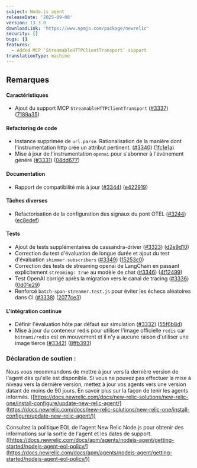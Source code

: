 ```yaml
---
subject: Node.js agent
releaseDate: '2025-09-08'
version: 13.3.0
downloadLink: 'https://www.npmjs.com/package/newrelic'
security: []
bugs: []
features:
  - Added MCP `StreamableHTTPClientTransport` support
translationType: machine
---
```


## Remarques

#### Caractéristiques

* Ajout du support MCP `StreamableHTTPClientTransport` ([#3337](https://github.com/newrelic/node-newrelic/pull/3337)) ([7189a35](https://github.com/newrelic/node-newrelic/commit/7189a35d0676a01d995420b2c6f27a54f8eb0307))

#### Refactoring de code

* Instance supprimée de `url.parse`. Rationalisation de la manière dont l&apos;instrumentation http crée un attribut pertinent. ([#3340](https://github.com/newrelic/node-newrelic/pull/3340)) ([1fc1e1a](https://github.com/newrelic/node-newrelic/commit/1fc1e1a4086200bd3fd76081913498d7ca344a3a))
* Mise à jour de l&apos;instrumentation `openai` pour s&apos;abonner à l&apos;événement généré ([#3331](https://github.com/newrelic/node-newrelic/pull/3331)) ([04dd677](https://github.com/newrelic/node-newrelic/commit/04dd6774df87489cce41b0bb2b60c56b79e2265d))

#### Documentation

* Rapport de compatibilité mis à jour ([#3344](https://github.com/newrelic/node-newrelic/pull/3344)) ([e422919](https://github.com/newrelic/node-newrelic/commit/e4229195318b2d2e33cc753b7898357daf72a372))

#### Tâches diverses

* Refactorisation de la configuration des signaux du pont OTEL ([#3244](https://github.com/newrelic/node-newrelic/pull/3244)) ([ec8edef](https://github.com/newrelic/node-newrelic/commit/ec8edefdc49de276f30a1fc778f09b0d3042c392))

#### Tests

* Ajout de tests supplémentaires de cassandra-driver ([#3323](https://github.com/newrelic/node-newrelic/pull/3323)) ([d2e9d10](https://github.com/newrelic/node-newrelic/commit/d2e9d103ee74358e88e53ab89c498f261f387ae5))
* Correction du test d&apos;évaluation de longue durée et ajout du test d&apos;évaluation `shimmer.subscribers` ([#3349](https://github.com/newrelic/node-newrelic/pull/3349)) ([15253c0](https://github.com/newrelic/node-newrelic/commit/15253c08f6d8381f516040e339a0aedaf04e365e))
* Correction des tests de streaming openai de LangChain en passant explicitement `streaming: true` au modèle de chat ([#3346](https://github.com/newrelic/node-newrelic/pull/3346)) ([4f12499](https://github.com/newrelic/node-newrelic/commit/4f12499c2c9248b7f510c76f19cc8d54eb53da2e))
* Test OpenAI corrigé après la migration vers le canal de tracing ([#3336](https://github.com/newrelic/node-newrelic/pull/3336)) ([0d01e29](https://github.com/newrelic/node-newrelic/commit/0d01e299cb84c9715f3136ab458534c72eea3145))
* Renforcé `batch-span-streamer.test.js` pour éviter les échecs aléatoires dans CI ([#3338](https://github.com/newrelic/node-newrelic/pull/3338)) ([2077ce3](https://github.com/newrelic/node-newrelic/commit/2077ce35db319d0128337faed0ff77b00f76d8f1))

#### L&apos;intégration continue

* Définir l&apos;évaluation hôte par défaut sur simulation ([#3332](https://github.com/newrelic/node-newrelic/pull/3332)) ([55f6b8d](https://github.com/newrelic/node-newrelic/commit/55f6b8d757afc1632f1be1c0ef1a4ccab23ca3c4))
* Mise à jour du conteneur redis pour utiliser l&apos;image officielle `redis` car `bitnami/redis` est en mouvement et il n&apos;y a aucune raison d&apos;utiliser une image tierce ([#3342](https://github.com/newrelic/node-newrelic/pull/3342)) ([8ffb393](https://github.com/newrelic/node-newrelic/commit/8ffb393ef5e84b188d899580061b2b57171e8166))

### Déclaration de soutien :

Nous vous recommandons de mettre à jour vers la dernière version de l&apos;agent dès qu&apos;elle est disponible. Si vous ne pouvez pas effectuer la mise à niveau vers la dernière version, mettez à jour vos agents vers une version datant de moins de 90 jours. En savoir plus sur la façon de tenir les agents informés. ([https://docs.newrelic.com/docs/new-relic-solutions/new-relic-one/install-configure/update-new-relic-agent/](https://docs.newrelic.com/docs/new-relic-solutions/new-relic-one/install-configure/update-new-relic-agent/))

Consultez la politique EOL de l&apos;agent New Relic Node.js pour obtenir des informations sur la sortie de l&apos;agent et les dates de support. ([https://docs.newrelic.com/docs/apm/agents/nodejs-agent/getting-started/nodejs-agent-eol-policy/](https://docs.newrelic.com/docs/apm/agents/nodejs-agent/getting-started/nodejs-agent-eol-policy/))